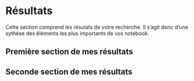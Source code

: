 # Résultats

Cette section comprend les résulats de votre recherche. Il s'agit donc d'une sythèse des éléments les plus importants de vos notebook.


## Première section de mes résultats

## Seconde section de mes résultats
